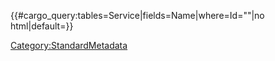 {{#cargo_query:tables=Service|fields=Name|where=Id="{{{1|}}}"|no html|default=}}<noinclude>[[Category:StandardMetadata]]</noinclude>